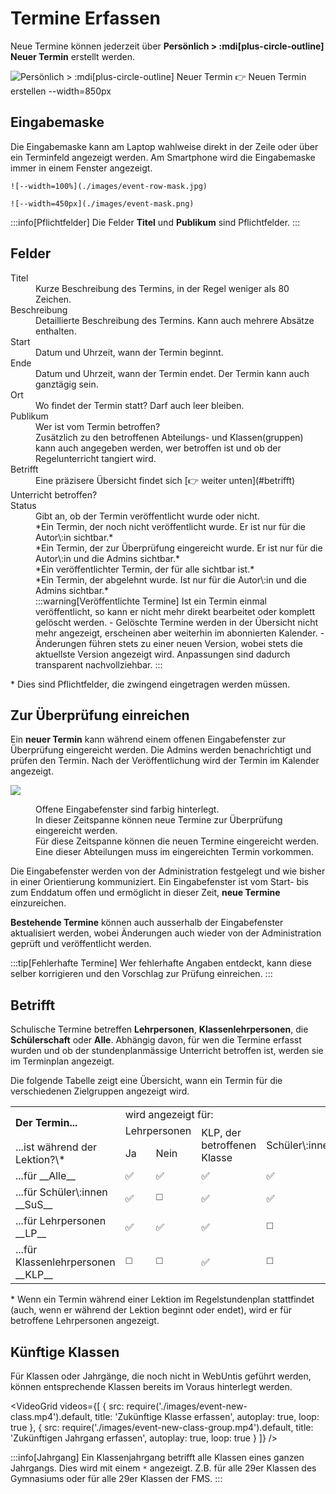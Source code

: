 
# Termine Erfassen

Neue Termine können jederzeit über __Persönlich > :mdi[plus-circle-outline] Neuer Termin__ erstellt werden.

![__Persönlich > :mdi[plus-circle-outline] Neuer Termin__ [👉 Neuen Termin erstellen](/user?user-tab=events&events-tab=my-events) --width=850px](./images/new-event.png)

## Eingabemaske

Die Eingabemaske kann am Laptop wahlweise direkt in der Zeile oder über ein Terminfeld angezeigt werden. Am Smartphone wird die Eingabemaske immer in einem Fenster angezeigt.

<Tabs>
  <TabItem value="row-mask" label="Zeilenmodus" default>
    
    ![--width=100%](./images/event-row-mask.jpg)
  </TabItem>
  <TabItem value="window-mask" label="Fenstermodus">
    
    ![--width=450px](./images/event-mask.png)
  </TabItem>
</Tabs>


:::info[Pflichtfelder]
Die Felder __Titel__ und __Publikum__ sind Pflichtfelder.
:::

## Felder

<Dl>
    <dt>Titel</dt>
    <dd>Kurze Beschreibung des Termins, in der Regel weniger als 80 Zeichen.</dd>
    <dt>Beschreibung</dt>
    <dd>Detaillierte Beschreibung des Termins. Kann auch mehrere Absätze enthalten.</dd>
    <dt>Start</dt>
    <dd>Datum und Uhrzeit, wann der Termin beginnt.</dd>
    <dt>Ende</dt>
    <dd>Datum und Uhrzeit, wann der Termin endet. Der Termin kann auch ganztägig sein.</dd>
    <dt>Ort</dt>
    <dd>Wo findet der Termin statt? Darf auch leer bleiben.</dd>
    <dt>Publikum</dt>
    <dd>
        Wer ist vom Termin betroffen?
    </dd>
    <dd>
        Zusätzlich zu den betroffenen Abteilungs- und Klassen(gruppen) kann auch angegeben werden, wer betroffen ist und ob der Regelunterricht tangiert wird.
    </dd>
    <dt>Betrifft</dt>
    <dd style={{marginBottom: '1.2em 0'}}>
        <AudienceOptionsField />
        Eine präzisere Übersicht findet sich [👉 weiter unten](#betrifft)
    </dd>
    <dt>Unterricht betroffen?</dt>
    <dd>
        <TeachingAffectedField />
    </dd>
    <dt>Status</dt>
    <dd>
    Gibt an, ob der Termin veröffentlicht wurde oder nicht.
    </dd>
    <dd>
        <Badge 
            icon={EventStateButton.DRAFT}
            color={EventStateColor.DRAFT}
            title={EventStateTranslation.DRAFT}
            text={EventStateTranslation.DRAFT}
            iconSide='left'
            className={styles.badge}
        />  *Ein Termin, der noch nicht veröffentlicht wurde. Er ist nur für die Autor\:in sichtbar.*
    </dd>
    <dd>
        <Badge 
            icon={EventStateButton.REVIEW}
            color={EventStateColor.REVIEW}
            title={EventStateTranslation.REVIEW}
            text={EventStateTranslation.REVIEW}
            iconSide='left'
            className={styles.badge}
        /> *Ein Termin, der zur Überprüfung eingereicht wurde. Er ist nur für die Autor\:in und die Admins sichtbar.*
    </dd>
    <dd>
        <Badge 
            icon={EventStateButton.PUBLISHED}
            color={EventStateColor.PUBLISHED}
            title={EventStateTranslation.PUBLISHED}
            text={EventStateTranslation.PUBLISHED}
            iconSide='left'
            className={styles.badge}
        /> *Ein veröffentlichter Termin, der für alle sichtbar ist.*
    </dd>
    <dd>
        <Badge 
            icon={EventStateButton.REFUSED}
            color={EventStateColor.REFUSED}
            title={EventStateTranslation.REFUSED}
            text={EventStateTranslation.REFUSED}
            iconSide='left'
            className={styles.badge}
        /> *Ein Termin, der abgelehnt wurde. Ist nur für die Autor\:in und die Admins sichtbar.*
    </dd>
    <dd>
        :::warning[Veröffentlichte Termine]
        Ist ein Termin einmal veröffentlicht, so kann er nicht mehr direkt bearbeitet oder komplett gelöscht werden.
        - Gelöschte Termine werden in der Übersicht nicht mehr angezeigt, erscheinen aber weiterhin im abonnierten Kalender.
        - Änderungen führen stets zu einer neuen Version, wobei stets die aktuellste Version angezeigt wird.
        Anpassungen sind dadurch transparent nachvollziehbar.
        :::
    </dd>
</Dl>

\* Dies sind Pflichtfelder, die zwingend eingetragen werden müssen.

## Zur Überprüfung einreichen

Ein **neuer Termin** kann während einem offenen Eingabefenster zur Überprüfung eingereicht werden. Die Admins werden benachrichtigt und prüfen den Termin. Nach der Veröffentlichung wird der Termin im Kalender angezeigt.

![](./images/event-window.png)

<Dl>
    <dt><Badge text="1" color="red" /></dt>
    <dd>Offene Eingabefenster sind farbig hinterlegt.</dd>
    <dt><Badge text="2" color="red" /></dt>
    <dd>In dieser Zeitspanne können neue Termine zur Überprüfung eingereicht werden.</dd>
    <dt><Badge text="3" color="red" /></dt>
    <dd>Für diese Zeitspanne können die neuen Termine eingereicht werden.</dd>
    <dt><Badge text="4" color="red" /></dt>
    <dd>Eine dieser Abteilungen muss im eingereichten Termin vorkommen.</dd>
</Dl>

Die Eingabefenster werden von der Administration festgelegt und wie bisher in einer Orientierung kommuniziert.
Ein Eingabefenster ist vom Start- bis zum Enddatum offen und ermöglicht in dieser Zeit, **neue Termine** einzureichen. 

**Bestehende Termine** können auch ausserhalb der Eingabefenster aktualisiert werden, wobei Änderungen auch wieder von der Administration geprüft und veröffentlicht werden.

:::tip[Fehlerhafte Termine]
Wer fehlerhafte Angaben entdeckt, kann diese selber korrigieren und den Vorschlag zur Prüfung einreichen.
:::


## Betrifft
Schulische Termine betreffen __Lehrpersonen__, __Klassenlehrpersonen__, die __Schülerschaft__ oder __Alle__. Abhängig davon, für wen die Termine erfasst wurden und ob der stundenplanmässige Unterricht betroffen ist, werden sie im Terminplan angezeigt.

Die folgende Tabelle zeigt eine Übersicht, wann ein Termin für die verschiedenen Zielgruppen angezeigt wird.

<table className={styles.audience}>
	<tbody>
		<tr>
			<td rowSpan="2" className={styles.left}><b>Der Termin...</b></td>
			<td colSpan="4">wird angezeigt für:</td>
		</tr>
		<tr>
			<td colSpan="2">Lehrpersonen</td>
			<td rowSpan="2">KLP, der <br />betroffenen <br />Klasse</td>
			<td rowSpan="2">Schüler\:innen</td>
		</tr>
		<tr>
            <td className={styles.left}>...ist während der Lektion?\*</td>
			<td>Ja</td>
			<td>Nein</td>
		</tr>
		<tr className={styles.line}>
			<td className={styles.left}>...für __Alle__</td>
			<td>✅</td>
			<td>✅</td>
			<td>✅</td>
			<td>✅</td>
		</tr>
		<tr>
			<td className={styles.left}>...für Schüler\:innen __SuS__</td>
			<td>✅</td>
			<td>◻️</td>
			<td>✅</td>
			<td>✅</td>
		</tr>
		<tr>
			<td className={styles.left}>...für Lehrpersonen __LP__</td>
			<td>✅</td>
			<td>✅</td>
			<td>✅</td>
			<td>◻️</td>
		</tr>
		<tr>
			<td className={styles.left}>...für Klassenlehrpersonen __KLP__</td>
			<td>◻️</td>
			<td>◻️</td>
			<td>✅</td>
			<td>◻️</td>
		</tr>
	</tbody>
</table>

\* Wenn ein Termin während einer Lektion im Regelstundenplan stattfindet (auch, wenn er während der Lektion beginnt oder endet), wird er für betroffene Lehrpersonen angezeigt.

## Künftige Klassen

Für Klassen oder Jahrgänge, die noch nicht in WebUntis geführt werden, können entsprechende Klassen bereits im Voraus hinterlegt werden.

<VideoGrid
    videos={[
        {
            src: require('./images/event-new-class.mp4').default,
            title: 'Zukünftige Klasse erfassen',
            autoplay: true,
            loop: true
        },
        {
            src: require('./images/event-new-class-group.mp4').default,
            title: 'Zukünftigen Jahrgang erfassen',
            autoplay: true,
            loop: true
        }
    ]}
/>

:::info[Jahrgang]
Ein Klassenjahrgang betrifft alle Klassen eines ganzen Jahrgangs. Dies wird mit einem `*` angezeigt. Z.B. <Badge text="29G*" inline /> für alle 29er Klassen des Gymnasiums oder <Badge text="29F*" inline/> für alle 29er Klassen der FMS.
:::